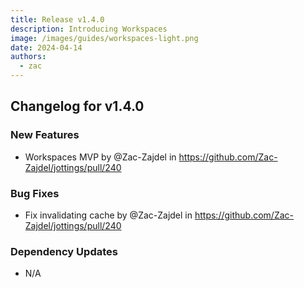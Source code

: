 ```yaml
---
title: Release v1.4.0
description: Introducing Workspaces
image: /images/guides/workspaces-light.png
date: 2024-04-14
authors:
  - zac
---
```


## Changelog for v1.4.0

### New Features
- Workspaces MVP by @Zac-Zajdel in https://github.com/Zac-Zajdel/jottings/pull/240

### Bug Fixes
- Fix invalidating cache by @Zac-Zajdel in https://github.com/Zac-Zajdel/jottings/pull/240

### Dependency Updates
- N/A